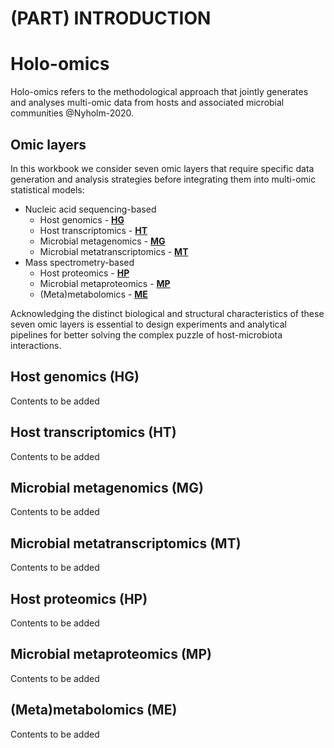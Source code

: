 # (PART) INTRODUCTION {-}
# Holo-omics

Holo-omics refers to the methodological approach that jointly generates and analyses multi-omic data from hosts and associated microbial communities @Nyholm-2020.

## Omic layers {#omic-layers}

In this workbook we consider seven omic layers that require specific data generation and analysis strategies before integrating them into multi-omic statistical models:

* Nucleic acid sequencing-based
    * Host genomics - **[HG](#host-genomics)**
    * Host transcriptomics - **[HT](#host-transcriptomics)**
    * Microbial metagenomics - **[MG](#microbial-metagenomics)**
    * Microbial metatranscriptomics - **[MT](#microbial-metatranscriptomics)**

* Mass spectrometry-based
    * Host proteomics - **[HP](#host-proteomics)**
    * Microbial metaproteomics - **[MP](#microbial-metaproteomics)**
    * (Meta)metabolomics - **[ME](#meta-metabolomics)**

Acknowledging the distinct biological and structural characteristics of these seven omic layers is essential to design experiments and analytical pipelines for better solving the complex puzzle of host-microbiota interactions.

## Host genomics (HG) {#host-genomics}

Contents to be added

## Host transcriptomics (HT) {#host-transcriptomics}

Contents to be added

## Microbial metagenomics (MG) {#microbial-metagenomics}

Contents to be added

## Microbial metatranscriptomics (MT) {#microbial-metatranscriptomics}

Contents to be added

## Host proteomics (HP) {#host-proteomics}

Contents to be added

## Microbial metaproteomics (MP) {#microbial-metaproteomics}

Contents to be added

## (Meta)metabolomics (ME) {#meta-metabolomics}

Contents to be added
